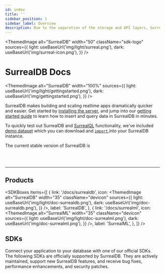 ```yaml
---
id: index
title: ''
sidebar_position: 1
sidebar_label: Overview
description: Due to the separation of the storage and API layers, SurrealDB can be run in embedded mode, from within a number of different language environments.
---
```



<ThemedImage
  alt="SurrealDB"
  width="50"
  className="sdk-logo"
  sources={{
    light: useBaseUrl('img/light/surreal.png'),
    dark: useBaseUrl('img/surreal-icon.png'),
  }}
/>

# SurrealDB Docs

<ThemedImage
  alt="SurrealDB"
  width="100%"
  sources={{
    light: useBaseUrl('img/light/gettingstarted.png'),
    dark: useBaseUrl('img/gettingstarted.png'),
  }}
/>

SurrealDB makes building and scaling realtime apps dramatically quicker and easier. Get started by [installing the server](/docs/surrealdb/installation), and jump into our [getting started guide](/docs/surrealdb/introduction/start) to learn how to insert and query data in SurrealDB in minutes.

To quickly test out SurrealDB and [SurrealQL](/docs/surrealdb/surrealql) functionality, we've included [demo dataset](/docs/surrealdb/surrealql/demo) which you can download and [<code>import</code> ](/docs/surrealdb/cli/import)into your SurrealDB instance.

<span>The current stable version of SurrealDB </span><span> is <a href='https://surrealdb.com/releases'> <Version /> </a></span>

<br /><br />

---

## Products

<SDKBoxes
  items={[
    {
      link: '/docs/surrealdb',
      icon: <ThemedImage
            alt="SurrealDB"
            width="35"
            className="devicon"
            sources={{
              light: useBaseUrl('img/light/doc-surrealdb.png'),
              dark: useBaseUrl('img/doc-surrealdb.png'),
            }}
          />,
      label: 'SurrealDB',
    },
    {
      link: '/docs/surrealml',
      icon: <ThemedImage
            alt="SurrealML"
            width="35"
            className="devicon"
            sources={{
              light: useBaseUrl('img/light/doc-surrealml.png'),
              dark: useBaseUrl('img/doc-surrealml.png'),
            }}
          />,
      label: 'SurrealML',
    },
  ]}
/>

## SDKs

Connect your application to your database with one of our official SDKs. The following SDKs are officially supported by SurrealDB. They are actively maintained, support new SurrealDB features, and receive bug fixes, performance enhancements, and security patches.

<SDKs />